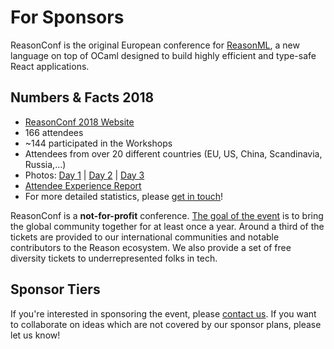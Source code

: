 
# For Sponsors

<span class="leadText">
    ReasonConf is the original European conference for <a href="https://reasonml.github.io" target="_blank">ReasonML</a>, a new language on top of
    OCaml designed to build highly efficient and type-safe React applications.
</span>

## Numbers & Facts 2018

- [ReasonConf 2018 Website](https://2018.reason-conf.com)
- 166 attendees
- ~144 participated in the Workshops
- Attendees from over 20 different countries (EU, US, China, Scandinavia, Russia,...)
- Photos: [Day 1](https://photos.app.goo.gl/1aqJ6XKLITuLeTh73) | [Day 2](https://photos.app.goo.gl/7c01QLCUel0UXEnz2) | [Day 3](https://photos.app.goo.gl/H9WgZkZY6opzzhCB3)
- [Attendee Experience Report](https://medium.com/@VladimirNovick/reasonml-conference-2018-8283b1e4c437)
- For more detailed statistics, please [get in touch](mailto:hi@reason-conf.com)!

ReasonConf is a **not-for-profit** conference. [The goal of the event](/about/)
is to bring the global community together for at least once a year. Around a
third of the tickets are provided to our international communities and notable
contributors to the Reason ecosystem. We also provide a set of free diversity
tickets to underrepresented folks in tech.

## Sponsor Tiers

<SponsorTiers />

If you're interested in sponsoring the event, please [contact us](/contact/). If you want to
collaborate on ideas which are not covered by our sponsor plans, please let us know!